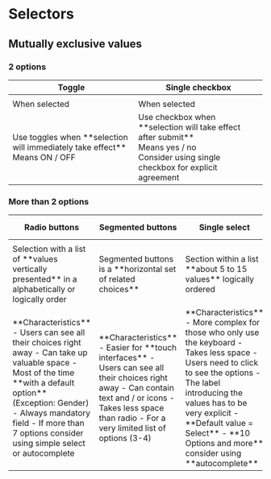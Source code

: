 
<Meta title="Angular Components/Selectors" />
<style>
  {`
  table.table-top-align td, table th {
    vertical-align: top;
  }
   table.table-top-align td svg:last-child {
    margin: auto; /* Or specifically override the conflicting styles */
   }
   table.table-top-align td svg:first-of-type {
    margin: auto; /* Or specifically override the conflicting styles */
   }
  `}
</style>

# Selectors

## Mutually exclusive values

### 2 options

<table class="table-top-align">
  <thead>
    <tr>
      <th>Toggle</th>
      <th>Single checkbox</th>
    </tr>
  </thead>
  <tbody>
    <tr>
      <td>
        <Canvas of={ToggleStory.Default} sourceState="none" />
      </td>
      <td>
        <Canvas of={CheckboxStory.Default} sourceState="none" />
      </td>
    </tr>
    <tr>
      <td>
        When selected
        <Canvas of={ToggleStory.Checked} sourceState="none" />
      </td>
      <td>
        When selected
        <Canvas of={CheckboxStory.Checked} sourceState="none" />
      </td>
    </tr>
    <tr>
      <td>
        Use toggles when **selection will immediately take effect** <br />
        Means ON / OFF
      </td>
      <td>
        Use checkbox when **selection will take effect after submit** <br />
        Means yes / no <br />
        Consider using single checkbox for explicit agreement
      </td>
    </tr>
  </tbody>
</table>

### More than 2 options

<table class="table-top-align">
  <thead>
    <tr>
      <th>Radio buttons</th>
      <th>Segmented buttons</th>
      <th>Single select</th>
      <th>Autocomplete selection</th>
    </tr>
  </thead>
  <tbody>
    <tr>
      <td>
        <Canvas of={RadioStory.Default} sourceState="none" />
      </td>
      <td>
        <Canvas of={SegmentedButtonStory.Default} sourceState="none" />
      </td>
      <td>
        <Canvas of={SelectStory.Default} sourceState="none" />
      </td>
      <td>
        <Canvas of={AutocompleteStory.Default} sourceState="none" />
      </td>
    </tr>
    <tr>
      <td>Selection with a list of **values vertically presented** in a alphabetically or logically order</td>
      <td>Segmented buttons is a **horizontal set of related choices**</td>
      <td>Section within a list **about 5 to 15 values** logically ordered</td>
      <td>Selection within very long list of values</td>
    </tr>
    <tr>
      <td>
        **Characteristics** - Users can see all their choices right away - Can take up valuable space - Most of the time
        **with a default option** (Exception: Gender) - Always mandatory field - If more than 7 options consider using
        simple select or autocomplete
      </td>
      <td>
        **Characteristics** - Easier for **touch interfaces** - Users can see all their choices right away - Can contain
        text and / or icons - Takes less space than radio - For a very limited list of options (3-4)
      </td>
      <td>
        **Characteristics** - More complex for those who only use the keyboard - Takes less space - Users need to click
        to see the options - The label introducing the values has to be very explicit - **Default value = Select** -
        **10 Options and more** consider using **autocomplete**
      </td>
      <td>
        **Characteristics** - Autocomplete speeds up from completion by **filtering out the list while typing** - works
        well when the **user is familiar with the context** (e.g. list of cities or countries works well for everyone, a
        list of body areas works fine for caregivers)
      </td>
    </tr>
  </tbody>
</table>
